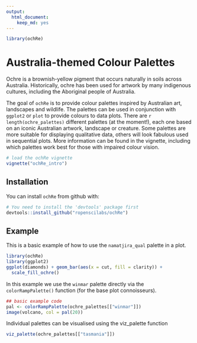 ```yaml
---
output: 
  html_document: 
    keep_md: yes
---
```


```r
library(ochRe)
```

# Australia-themed Colour Palettes

Ochre is a brownish-yellow pigment that occurs naturally in soils across Australia. Historically, ochre has been used for artwork by many indigenous cultures, including the Aboriginal people of Australia.

The goal of `ochRe` is to provide colour palettes inspired by Australian art, landscapes and wildlife. The palettes can be used in conjunction with `ggplot2` or `plot` to provide colours to data plots.
There are `r length(ochre_palettes)` different palettes (at the moment!), each one based on an iconic Australian artwork, landscape or creature.
Some palettes are more suitable for displaying qualitative data, others will look fabulous used in sequential plots.
More information can be found in the vignette, including which palettes work best for those with impaired colour vision.

```r
# load the ochRe vignette
vignette("ochRe_intro")
```

## Installation

You can install `ochRe` from github with:

```r
# You need to install the 'devtools' package first
devtools::install_github("ropenscilabs/ochRe")
```

## Example

This is a basic example of how to use the `namatjira_qual` palette in a plot.

```r
library(ochRe)
library(ggplot2)
ggplot(diamonds) + geom_bar(aes(x = cut, fill = clarity)) +
  scale_fill_ochre()
```

In this example we use the `winmar` palette directly via the `colorRampPalette()` function (for the base plot connoisseurs). 

```r
## basic example code
pal <- colorRampPalette(ochre_palettes[["winmar"]])
image(volcano, col = pal(20))
```

Individual palettes can be visualised using the viz_palette function
```r
viz_palette(ochre_palettes[["tasmania"]])
```

